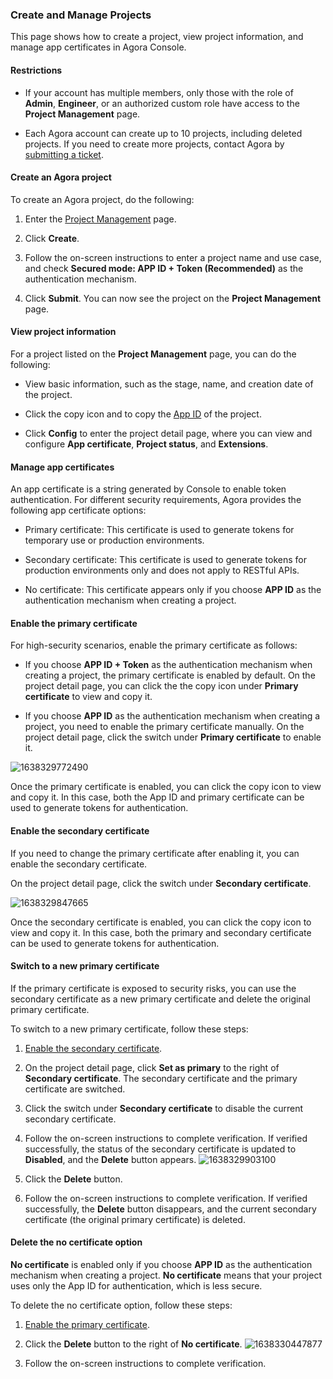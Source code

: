
### Create and Manage Projects

This page shows how to create a project, view project information, and manage app certificates in Agora Console.

#### Restrictions

-   If your account has multiple members, only those with the role of **Admin**, **Engineer**, or an authorized custom role have access to the **Project Management** page.

-   Each Agora account can create up to 10 projects, including deleted projects. If you need to create more projects, contact Agora by [submitting a ticket](https://agora-ticket.agora.io/).

#### Create an Agora project

To create an Agora project, do the following:

1.  Enter the [Project Management](https://console.agora.io/projects) page.

2.  Click **Create**.

3.  Follow the on-screen instructions to enter a project name and use case, and check **Secured mode: APP ID + Token (Recommended)** as the authentication mechanism.

4.  Click **Submit**. You can now see the project on the **Project Management** page.

#### View project information

For a project listed on the **Project Management** page, you can do the following:

-   View basic information, such as the stage, name, and creation date of the project.

-   Click the copy icon and to copy the [App ID](../reference/glossary#app-id) of the project.

-   Click **Config** to enter the project detail page, where you can view and configure **App certificate**, **Project status**, and **Extensions**.

#### Manage app certificates

An app certificate is a string generated by Console to enable token authentication. For different security requirements, Agora provides the following app certificate options:

-   Primary certificate: This certificate is used to generate tokens for temporary use or production environments.

-   Secondary certificate: This certificate is used to generate tokens for production environments only and does not apply to RESTful APIs.

-   No certificate: This certificate appears only if you choose **APP ID** as the authentication mechanism when creating a project.

#### Enable the primary certificate

For high-security scenarios, enable the primary certificate as follows:

-   If you choose **APP ID + Token** as the authentication mechanism when creating a project, the primary certificate is enabled by default. On the project detail page, you can click the the copy icon under **Primary certificate** to view and copy it.

-   If you choose **APP ID** as the authentication mechanism when creating a project, you need to enable the primary certificate manually. On the project detail page, click the switch under **Primary certificate** to enable it.

![1638329772490](https://web-cdn.agora.io/docs-files/1638329772490)

Once the primary certificate is enabled, you can click the copy icon to view and copy it. In this case, both the App ID and primary certificate can be used to generate tokens for authentication.

#### Enable the secondary certificate

If you need to change the primary certificate after enabling it, you can enable the secondary certificate.

On the project detail page, click the switch under **Secondary certificate**.

![1638329847665](https://web-cdn.agora.io/docs-files/1638329847665)

Once the secondary certificate is enabled, you can click the copy icon to view and copy it. In this case, both the primary and secondary certificate can be used to generate tokens for authentication.

#### Switch to a new primary certificate

If the primary certificate is exposed to security risks, you can use the secondary certificate as a new primary certificate and delete the original primary certificate.

To switch to a new primary certificate, follow these steps:

1.  [Enable the secondary certificate](#enable-the-secondary-certificate).

2.  On the project detail page, click **Set as primary** to the right of **Secondary certificate**. The secondary certificate and the primary certificate are switched.

3.  Click the switch under **Secondary certificate** to disable the current secondary certificate.

4.  Follow the on-screen instructions to complete verification. If verified successfully, the status of the secondary certificate is updated to **Disabled**, and the **Delete** button appears.
![1638329903100](https://web-cdn.agora.io/docs-files/1638329903100)

5.  Click the **Delete** button.

6.  Follow the on-screen instructions to complete verification. If verified successfully, the **Delete** button disappears, and the current secondary certificate (the original primary certificate) is deleted.

#### Delete the no certificate option

**No certificate** is enabled only if you choose **APP ID** as the authentication mechanism when creating a project. **No certificate** means that your project uses only the App ID for authentication, which is less secure.

To delete the no certificate option, follow these steps:

1.  [Enable the primary certificate](#enable-the-primary-certificate).

2.  Click the **Delete** button to the right of **No certificate**.
![1638330447877](https://web-cdn.agora.io/docs-files/1638330447877)

3.  Follow the on-screen instructions to complete verification.
